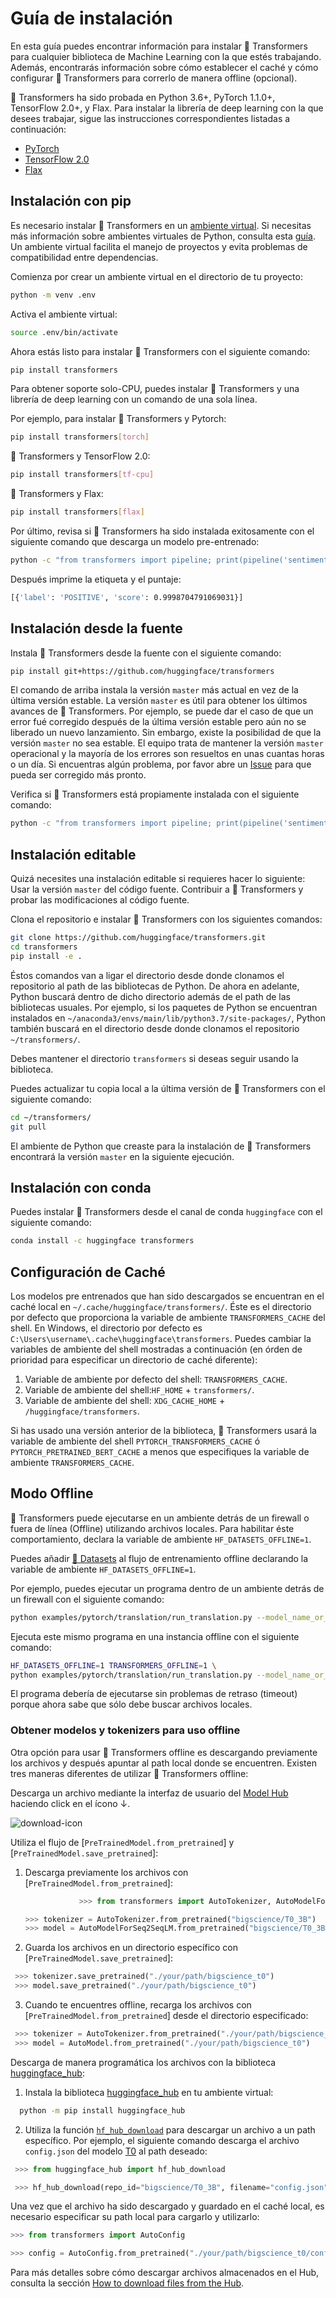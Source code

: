 <!---
Copyright 2022 The HuggingFace Team. All rights reserved.

Licensed under the Apache License, Version 2.0 (the "License");
you may not use this file except in compliance with the License.
You may obtain a copy of the License at

    http://www.apache.org/licenses/LICENSE-2.0

Unless required by applicable law or agreed to in writing, software
distributed under the License is distributed on an "AS IS" BASIS,
WITHOUT WARRANTIES OR CONDITIONS OF ANY KIND, either express or implied.
See the License for the specific language governing permissions and
limitations under the License.
-->

# Guía de instalación

En esta guía puedes encontrar información para instalar 🤗 Transformers para cualquier biblioteca de Machine Learning con la que estés trabajando. Además, encontrarás información sobre cómo establecer el caché y cómo configurar 🤗 Transformers para correrlo de manera offline (opcional).

🤗 Transformers ha sido probada en Python 3.6+, PyTorch 1.1.0+, TensorFlow 2.0+, y Flax. Para instalar la librería de deep learning con la que desees trabajar, sigue las instrucciones correspondientes listadas a continuación:

* [PyTorch](https://pytorch.org/get-started/locally/)
* [TensorFlow 2.0](https://www.tensorflow.org/install/pip)
* [Flax](https://flax.readthedocs.io/en/latest/)

## Instalación con pip

Es necesario instalar 🤗 Transformers en un [ambiente virtual](https://docs.python.org/3/library/venv.html). Si necesitas más información sobre ambientes virtuales de Python, consulta esta [guía](https://packaging.python.org/guides/installing-using-pip-and-virtual-environments/
). Un ambiente virtual facilita el manejo de proyectos y evita problemas de compatibilidad entre dependencias.

Comienza por crear un ambiente virtual en el directorio de tu proyecto:

```bash
python -m venv .env
```

Activa el ambiente virtual:

```bash
source .env/bin/activate
```

Ahora estás listo para instalar 🤗 Transformers con el siguiente comando:

```bash
pip install transformers
```

Para obtener soporte solo-CPU, puedes instalar 🤗 Transformers y una librería de deep learning con un comando de una sola línea.

Por ejemplo, para instalar  🤗 Transformers y Pytorch:

```bash
pip install transformers[torch]
```

🤗 Transformers y TensorFlow 2.0:

```bash
pip install transformers[tf-cpu]
```

🤗 Transformers y Flax:

```bash
pip install transformers[flax]
```

Por último, revisa si 🤗 Transformers ha sido instalada exitosamente con el siguiente comando que descarga un modelo pre-entrenado:

```bash
python -c "from transformers import pipeline; print(pipeline('sentiment-analysis')('we love you'))"
```
Después imprime la etiqueta y el puntaje:

```bash
[{'label': 'POSITIVE', 'score': 0.9998704791069031}]
```

## Instalación desde la fuente

Instala 🤗 Transformers desde la fuente con el siguiente comando:

```bash
pip install git+https://github.com/huggingface/transformers
```

El comando de arriba instala la versión `master` más actual en vez de la última versión estable. La versión `master` es útil para obtener los últimos avances de  🤗 Transformers. Por ejemplo, se puede dar el caso de que un error fué corregido después de la última versión estable pero aún no se liberado un nuevo lanzamiento. Sin embargo, existe la posibilidad de que la versión `master` no sea estable. El equipo trata de mantener la versión `master` operacional y la mayoría de los errores son resueltos en unas cuantas horas o un día. Si encuentras algún problema, por favor abre un [Issue](https://github.com/huggingface/transformers/issues) para que pueda ser corregido más pronto.

Verifica si 🤗 Transformers está propiamente instalada con el siguiente comando:

```bash
python -c "from transformers import pipeline; print(pipeline('sentiment-analysis')('I love you'))"
```

## Instalación editable

Quizá necesites una instalación editable si requieres hacer lo siguiente:
Usar la versión `master` del código fuente.
Contribuir a 🤗 Transformers y probar las modificaciones al código fuente.

Clona el repositorio e instalar 🤗 Transformers con los siguientes comandos:

```bash
git clone https://github.com/huggingface/transformers.git
cd transformers
pip install -e .
```

Éstos comandos van a ligar el directorio desde donde clonamos el repositorio al path de las bibliotecas de Python. De ahora en adelante, Python buscará dentro de dicho directorio además de el path de las bibliotecas usuales. Por ejemplo, si los paquetes de Python se encuentran instalados en `~/anaconda3/envs/main/lib/python3.7/site-packages/`, Python también buscará en el directorio desde donde clonamos el repositorio `~/transformers/`.

<Tip warning={true}>

Debes mantener el directorio `transformers`  si deseas seguir usando la biblioteca.

</Tip>

Puedes actualizar tu copia local a la última versión de 🤗 Transformers con el siguiente comando:

```bash
cd ~/transformers/
git pull
```

El ambiente de Python que creaste para la instalación de 🤗 Transformers encontrará la versión `master` en la siguiente ejecución.

## Instalación con conda

Puedes instalar  🤗 Transformers desde el canal de conda `huggingface` con el siguiente comando:

```bash
conda install -c huggingface transformers
```

## Configuración de Caché

Los modelos pre entrenados que han sido descargados se encuentran en el caché local en  `~/.cache/huggingface/transformers/`. Éste es el directorio por defecto que proporciona la variable de ambiente `TRANSFORMERS_CACHE` del shell. En Windows, el directorio por defecto es `C:\Users\username\.cache\huggingface\transformers`. Puedes cambiar la variables de ambiente del shell mostradas a continuación (en órden de prioridad para especificar un directorio de caché diferente):

1. Variable de ambiente por defecto del shell: `TRANSFORMERS_CACHE`.
2. Variable de ambiente del shell:`HF_HOME` + `transformers/`.
3. Variable de ambiente del shell: `XDG_CACHE_HOME` + `/huggingface/transformers`.

<Tip>

Si has usado una versión anterior de la biblioteca,  🤗 Transformers usará la variable de ambiente del shell `PYTORCH_TRANSFORMERS_CACHE` ó `PYTORCH_PRETRAINED_BERT_CACHE` a menos que especifiques la variable de ambiente `TRANSFORMERS_CACHE`.

</Tip>


## Modo Offline

🤗 Transformers puede ejecutarse en un ambiente detrás de un firewall o fuera de línea (Offline) utilizando archivos locales. Para habilitar éste comportamiento, declara la variable de ambiente `HF_DATASETS_OFFLINE=1`.

<Tip>

Puedes añadir  [🤗 Datasets](https://huggingface.co/docs/datasets/) al flujo de entrenamiento offline declarando la variable de ambiente  `HF_DATASETS_OFFLINE=1`.

</Tip>

Por ejemplo, puedes ejecutar un programa dentro de un ambiente detrás de un firewall con el siguiente comando:

```bash
python examples/pytorch/translation/run_translation.py --model_name_or_path t5-small --dataset_name wmt16 --dataset_config ro-en ...
```

Ejecuta este mismo programa en una instancia offline con el siguiente comando:

```bash
HF_DATASETS_OFFLINE=1 TRANSFORMERS_OFFLINE=1 \
python examples/pytorch/translation/run_translation.py --model_name_or_path t5-small --dataset_name wmt16 --dataset_config ro-en ...
```

El programa debería de ejecutarse sin problemas de retraso (timeout) porque ahora sabe que sólo debe buscar archivos locales.

### Obtener modelos y tokenizers para uso offline

Otra opción para usar 🤗 Transformers offline es descargando previamente los archivos y después apuntar al path local donde se encuentren. Existen tres maneras diferentes de utilizar 🤗 Transformers offline:

Descarga un archivo mediante la interfaz de usuario del [Model Hub](https://huggingface.co/models) haciendo click en el ícono ↓.

![download-icon](https://huggingface.co/datasets/huggingface/documentation-images/resolve/main/download-icon.png)


Utiliza el flujo de [`PreTrainedModel.from_pretrained`] y [`PreTrainedModel.save_pretrained`]:
1. Descarga previamente los archivos con [`PreTrainedModel.from_pretrained`]:

    ```py
                >>> from transformers import AutoTokenizer, AutoModelForSeq2SeqLM

    >>> tokenizer = AutoTokenizer.from_pretrained("bigscience/T0_3B")
    >>> model = AutoModelForSeq2SeqLM.from_pretrained("bigscience/T0_3B")
    ```


2. Guarda los archivos en un directorio específico con [`PreTrainedModel.save_pretrained`]:

```py
 >>> tokenizer.save_pretrained("./your/path/bigscience_t0")
 >>> model.save_pretrained("./your/path/bigscience_t0")
 ```

3. Cuando te encuentres offline, recarga los archivos con [`PreTrainedModel.from_pretrained`] desde el directorio especificado: 
  
```py
 >>> tokenizer = AutoTokenizer.from_pretrained("./your/path/bigscience_t0")
 >>> model = AutoModel.from_pretrained("./your/path/bigscience_t0")
 ```

Descarga de manera programática los archivos con la biblioteca [huggingface_hub](https://github.com/huggingface/huggingface_hub/tree/main/src/huggingface_hub):

1. Instala la biblioteca [huggingface_hub](https://github.com/huggingface/huggingface_hub/tree/main/src/huggingface_hub) en tu ambiente virtual: 

```bash
  python -m pip install huggingface_hub
 ```

2. Utiliza la función [`hf_hub_download`](https://huggingface.co/docs/hub/adding-a-library#download-files-from-the-hub) para descargar un archivo a un path específico. Por ejemplo, el siguiente comando descarga el archivo `config.json` del modelo [T0](https://huggingface.co/bigscience/T0_3B) al path deseado:

```py
 >>> from huggingface_hub import hf_hub_download

 >>> hf_hub_download(repo_id="bigscience/T0_3B", filename="config.json", cache_dir="./your/path/bigscience_t0")
 ```

Una vez que el archivo ha sido descargado y guardado en el caché local, es necesario especificar su path local para cargarlo y utilizarlo:

```py
>>> from transformers import AutoConfig

>>> config = AutoConfig.from_pretrained("./your/path/bigscience_t0/config.json")
```

<Tip>

Para más detalles sobre cómo descargar archivos almacenados en el Hub, consulta la sección  [How to download files from the Hub](https://huggingface.co/docs/hub/how-to-downstream).

</Tip>






